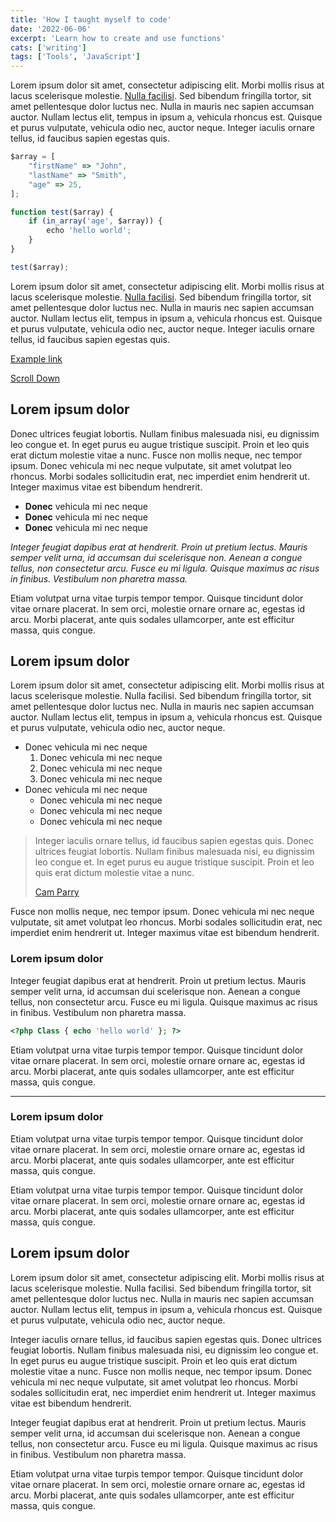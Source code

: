 ```yaml
---
title: 'How I taught myself to code'
date: '2022-06-06'
excerpt: 'Learn how to create and use functions'
cats: ['writing']
tags: ['Tools', 'JavaScript']
---
```


Lorem ipsum dolor sit amet, consectetur adipiscing elit. Morbi mollis risus at
lacus scelerisque molestie. [Nulla facilisi](https://google.com). Sed bibendum
fringilla tortor, sit amet pellentesque dolor luctus nec. Nulla in mauris nec
sapien accumsan auctor. Nullam lectus elit, tempus in ipsum a, vehicula rhoncus
est. Quisque et purus vulputate, vehicula odio nec, auctor neque. Integer
iaculis ornare tellus, id faucibus sapien egestas quis.

```js
$array = [
    "firstName" => "John",
    "lastName" => "Smith",
    "age" => 25,
];

function test($array) {
    if (in_array('age', $array)) {
        echo 'hello world';
    }
}

test($array);
```

Lorem ipsum dolor sit amet, consectetur adipiscing elit. Morbi mollis risus at
lacus scelerisque molestie. [Nulla facilisi](https://someexample.com). Sed
bibendum fringilla tortor, sit amet pellentesque dolor luctus nec. Nulla in
mauris nec sapien accumsan auctor. Nullam lectus elit, tempus in ipsum a,
vehicula rhoncus est. Quisque et purus vulputate, vehicula odio nec, auctor
neque. Integer iaculis ornare tellus, id faucibus sapien egestas quis.

[Example link](https://someexample.com)

[Scroll Down](#last_id)

## Lorem ipsum dolor

Donec ultrices feugiat lobortis. Nullam finibus malesuada nisi, eu dignissim leo
congue et. In eget purus eu augue tristique suscipit. Proin et leo quis erat
dictum molestie vitae a nunc. Fusce non mollis neque, nec tempor ipsum. Donec
vehicula mi nec neque vulputate, sit amet volutpat leo rhoncus. Morbi sodales
sollicitudin erat, nec imperdiet enim hendrerit ut. Integer maximus vitae est
bibendum hendrerit.

-   **Donec** vehicula mi nec neque
-   **Donec** vehicula mi nec neque
-   **Donec** vehicula mi nec neque

_Integer feugiat dapibus erat at hendrerit. Proin ut pretium lectus. Mauris
semper velit urna, id accumsan dui scelerisque non. Aenean a congue tellus, non
consectetur arcu. Fusce eu mi ligula. Quisque maximus ac risus in finibus.
Vestibulum non pharetra massa._

Etiam volutpat urna vitae turpis tempor tempor. Quisque tincidunt dolor vitae
ornare placerat. In sem orci, molestie ornare ornare ac, egestas id arcu. Morbi
placerat, ante quis sodales ullamcorper, ante est efficitur massa, quis congue.

## Lorem ipsum dolor

Lorem ipsum dolor sit amet, consectetur adipiscing elit. Morbi mollis risus at
lacus scelerisque molestie. Nulla facilisi. Sed bibendum fringilla tortor, sit
amet pellentesque dolor luctus nec. Nulla in mauris nec sapien accumsan auctor.
Nullam lectus elit, tempus in ipsum a, vehicula rhoncus est. Quisque et purus
vulputate, vehicula odio nec, auctor neque.

-   Donec vehicula mi nec neque
    1. Donec vehicula mi nec neque
    2. Donec vehicula mi nec neque
    3. Donec vehicula mi nec neque
-   Donec vehicula mi nec neque
    -   Donec vehicula mi nec neque
    -   Donec vehicula mi nec neque
    -   Donec vehicula mi nec neque

> Integer iaculis ornare tellus, id faucibus sapien egestas quis. Donec ultrices
> feugiat lobortis. Nullam finibus malesuada nisi, eu dignissim leo congue et.
> In eget purus eu augue tristique suscipit. Proin et leo quis erat dictum
> molestie vitae a nunc.
>
> [Cam Parry](https://google.com)

Fusce non mollis neque, nec tempor ipsum. Donec vehicula mi nec neque vulputate,
sit amet volutpat leo rhoncus. Morbi sodales sollicitudin erat, nec imperdiet
enim hendrerit ut. Integer maximus vitae est bibendum hendrerit.

### Lorem ipsum dolor

Integer feugiat dapibus erat at hendrerit. Proin ut pretium lectus. Mauris
semper velit urna, id accumsan dui scelerisque non. Aenean a congue tellus, non
consectetur arcu. Fusce eu mi ligula. Quisque maximus ac risus in finibus.
Vestibulum non pharetra massa.

```php
<?php Class { echo 'hello world' }; ?>
```

Etiam volutpat urna vitae turpis tempor tempor. Quisque tincidunt dolor vitae
ornare placerat. In sem orci, molestie ornare ornare ac, egestas id arcu. Morbi
placerat, ante quis sodales ullamcorper, ante est efficitur massa, quis congue.

---

### Lorem ipsum dolor

Etiam volutpat urna vitae turpis tempor tempor. Quisque tincidunt dolor vitae
ornare placerat. In sem orci, molestie ornare ornare ac, egestas id arcu. Morbi
placerat, ante quis sodales ullamcorper, ante est efficitur massa, quis congue.

Etiam volutpat urna vitae turpis tempor tempor. Quisque tincidunt dolor vitae
ornare placerat. In sem orci, molestie ornare ornare ac, egestas id arcu. Morbi
placerat, ante quis sodales ullamcorper, ante est efficitur massa, quis congue.

## Lorem ipsum dolor

Lorem ipsum dolor sit amet, consectetur adipiscing elit. Morbi mollis risus at
lacus scelerisque molestie. Nulla facilisi. Sed bibendum fringilla tortor, sit
amet pellentesque dolor luctus nec. Nulla in mauris nec sapien accumsan auctor.
Nullam lectus elit, tempus in ipsum a, vehicula rhoncus est. Quisque et purus
vulputate, vehicula odio nec, auctor neque.

Integer iaculis ornare tellus, id faucibus sapien egestas quis. Donec ultrices
feugiat lobortis. Nullam finibus malesuada nisi, eu dignissim leo congue et. In
eget purus eu augue tristique suscipit. Proin et leo quis erat dictum molestie
vitae a nunc. Fusce non mollis neque, nec tempor ipsum. Donec vehicula mi nec
neque vulputate, sit amet volutpat leo rhoncus. Morbi sodales sollicitudin erat,
nec imperdiet enim hendrerit ut. Integer maximus vitae est bibendum hendrerit.

Integer feugiat dapibus erat at hendrerit. Proin ut pretium lectus. Mauris
semper velit urna, id accumsan dui scelerisque non. Aenean a congue tellus, non
consectetur arcu. Fusce eu mi ligula. Quisque maximus ac risus in finibus.
Vestibulum non pharetra massa.

Etiam volutpat urna vitae turpis tempor tempor. Quisque tincidunt dolor vitae
ornare placerat. In sem orci, molestie ornare ornare ac, egestas id arcu. Morbi
placerat, ante quis sodales ullamcorper, ante est efficitur massa, quis congue.
